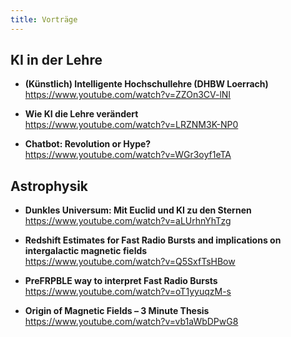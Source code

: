 ```yaml
---
title: Vorträge
---
```


## KI in der Lehre

- **(Künstlich) Intelligente Hochschullehre (DHBW Loerrach)**  
  [https://www.youtube.com/watch?v=ZZOn3CV-lNI](https://www.youtube.com/watch?v=ZZOn3CV-lNI)

- **Wie KI die Lehre verändert**  
  [https://www.youtube.com/watch?v=LRZNM3K-NP0](https://www.youtube.com/watch?v=LRZNM3K-NP0)

- **Chatbot: Revolution or Hype?**  
  [https://www.youtube.com/watch?v=WGr3oyf1eTA](https://www.youtube.com/watch?v=WGr3oyf1eTA)

## Astrophysik

- **Dunkles Universum: Mit Euclid und KI zu den Sternen**  
  [https://www.youtube.com/watch?v=aLUrhnYhTzg](https://www.youtube.com/watch?v=aLUrhnYhTzg)

- **Redshift Estimates for Fast Radio Bursts and implications on intergalactic magnetic fields**  
  [https://www.youtube.com/watch?v=Q5SxfTsHBow](https://www.youtube.com/watch?v=Q5SxfTsHBow)

- **PreFRPBLE way to interpret Fast Radio Bursts**  
  [https://www.youtube.com/watch?v=oT1yyuqzM-s](https://www.youtube.com/watch?v=oT1yyuqzM-s)

- **Origin of Magnetic Fields – 3 Minute Thesis**  
  [https://www.youtube.com/watch?v=vb1aWbDPwG8](https://www.youtube.com/watch?v=vb1aWbDPwG8)